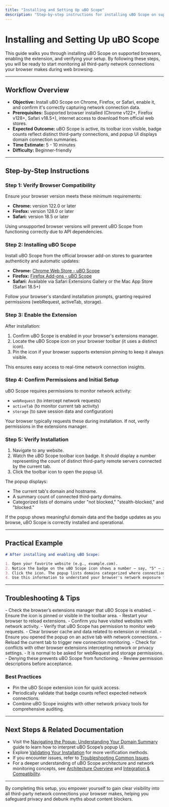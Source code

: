```yaml
---
title: "Installing and Setting Up uBO Scope"
description: "Step-by-step instructions for installing uBO Scope on supported browsers, enabling the extension, and verifying correct setup—so you can immediately begin analyzing your browsing activity."
---
```


# Installing and Setting Up uBO Scope

This guide walks you through installing uBO Scope on supported browsers, enabling the extension, and verifying your setup. By following these steps, you will be ready to start monitoring all third-party network connections your browser makes during web browsing.

---

## Workflow Overview

- **Objective:** Install uBO Scope on Chrome, Firefox, or Safari, enable it, and confirm it's correctly capturing network connection data.
- **Prerequisites:** Supported browser installed (Chrome v122+, Firefox v128+, Safari v18.5+), internet access to download from official web stores.
- **Expected Outcome:** uBO Scope is active, its toolbar icon visible, badge counts reflect distinct third-party connections, and popup UI displays domain connection summaries.
- **Time Estimate:** 5 - 10 minutes
- **Difficulty:** Beginner-friendly

---

## Step-by-Step Instructions

### Step 1: Verify Browser Compatibility

Ensure your browser version meets these minimum requirements:

- **Chrome:** version 122.0 or later
- **Firefox:** version 128.0 or later
- **Safari:** version 18.5 or later

Using unsupported browser versions will prevent uBO Scope from functioning correctly due to API dependencies.

### Step 2: Installing uBO Scope

Install uBO Scope from the official browser add-on stores to guarantee authenticity and automatic updates:

- **Chrome:** [Chrome Web Store - uBO Scope](https://chromewebstore.google.com/detail/ubo-scope/bbdpgcaljkaaigfcomhidmneffjjjfgp)
- **Firefox:** [Firefox Add-ons - uBO Scope](https://addons.mozilla.org/firefox/addon/ubo-scope/)
- **Safari:** Available via Safari Extensions Gallery or the Mac App Store (Safari 18.5+)

Follow your browser's standard installation prompts, granting required permissions (webRequest, activeTab, storage).

### Step 3: Enable the Extension

After installation:

1. Confirm uBO Scope is enabled in your browser's extensions manager.
2. Locate the uBO Scope icon on your browser toolbar (it uses a distinct icon).
3. Pin the icon if your browser supports extension pinning to keep it always visible.

This ensures easy access to real-time network connection insights.

### Step 4: Confirm Permissions and Initial Setup

uBO Scope requires permissions to monitor network activity:

- `webRequest` (to intercept network requests)
- `activeTab` (to monitor current tab activity)
- `storage` (to save session data and configuration)

Your browser typically requests these during installation. If not, verify permissions in the extensions manager.

### Step 5: Verify Installation

1. Navigate to any website.
2. Watch the uBO Scope toolbar icon badge. It should display a number representing the count of distinct third-party remote servers connected by the current tab.
3. Click the toolbar icon to open the popup UI.

The popup displays:

- The current tab's domain and hostname.
- A summary count of connected third-party domains.
- Categorized lists of domains under "not blocked," "stealth-blocked," and "blocked."

If the popup shows meaningful domain data and the badge updates as you browse, uBO Scope is correctly installed and operational.

---

## Practical Example

```markdown
# After installing and enabling uBO Scope:

1. Open your favorite website (e.g., example.com).
2. Notice the badge on the uBO Scope icon shows a number — say, "5" — indicating 5 distinct third-party servers your browser connected to.
3. Click the icon. The popup lists domains categorized where connections were allowed, stealth-blocked (redirected), or blocked.
4. Use this information to understand your browser's network exposure from the active tab.
```

---

## Troubleshooting & Tips

<AccordionGroup title="Troubleshooting Setup Issues">
<Accordion title="uBO Scope Icon Does Not Appear">
- Check the browser’s extensions manager that uBO Scope is enabled.
- Ensure the icon is pinned or visible in the toolbar area.
- Restart your browser to reload extensions.
</Accordion>
<Accordion title="Badge Count Remains Empty or Stuck at Zero">
- Confirm you have visited websites with network activity.
- Verify that uBO Scope has permission to monitor web requests.
- Clear browser cache and data related to extension or reinstall.
</Accordion>
<Accordion title="Popup Shows 'NO DATA' or Empty Lists">
- Ensure you opened the popup on an active tab with network connections.
- Reload the current tab to trigger new connection monitoring.
- Check for conflicts with other browser extensions intercepting network or privacy settings.
</Accordion>
<Accordion title="Permission Prompts or Requests During Installation">
- It is normal to be asked for webRequest and storage permissions.
- Denying these prevents uBO Scope from functioning.
- Review permission descriptions before acceptance.
</Accordion>
</AccordionGroup>

### Best Practices

- Pin the uBO Scope extension icon for quick access.
- Periodically validate that badge counts reflect expected network connections.
- Combine uBO Scope insights with other network privacy tools for comprehensive auditing.

---

## Next Steps & Related Documentation

- Visit the [Navigating the Popup: Understanding Your Domain Summary](/guides/getting-started/tour-popup-interface) guide to learn how to interpret uBO Scope’s popup UI.
- Explore [Validating Your Installation](/getting-started/quick-start-usage-validation/validating-installation) for more verification methods.
- If you encounter issues, refer to [Troubleshooting Common Issues](/getting-started/quick-start-usage-validation/basic-troubleshooting).
- For a deeper understanding of uBO Scope architecture and network monitoring concepts, see [Architecture Overview](/overview/concepts-architecture/architecture-overview) and [Integration & Compatibility](/overview/concepts-architecture/integration-and-compatibility).

---

By completing this setup, you empower yourself to gain clear visibility into all third-party network connections your browser makes, helping you safeguard privacy and debunk myths about content blockers.



